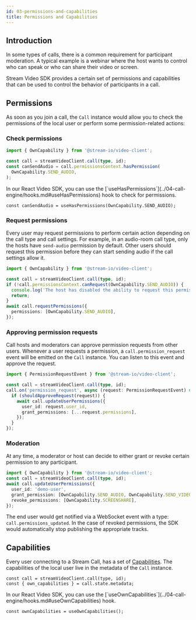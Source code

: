```yaml
---
id: 03-permissions-and-capabilities
title: Permissions and Capabilities
---
```



## Introduction

In some types of calls, there is a common requirement for participant moderation.
A typical example is a webinar where the host wants to control who can speak or who can share their video or screen.

Stream Video SDK provides a certain set of permissions and capabilities
that can be used to control the behavior of participants in a call.

## Permissions

As soon as you join a call, the `Call` instance would allow you to check the permissions of the local user
or perform some permission-related actions:

### Check permissions

```ts
import { OwnCapability } from '@stream-io/video-client';

const call = streamVideoClient.call(type, id);
const canSendAudio = call.permissionsContext.hasPermission(
  OwnCapability.SEND_AUDIO,
);
```

<SDKSpecific name="react">
In our React Video SDK, you can use the [`useHasPermissions`](../04-call-engine/hooks.md#useHasPermissions) hook to check for permissions.

```tsx
const canSendAudio = useHasPermissions(OwnCapability.SEND_AUDIO);
```

</SDKSpecific>

### Request permissions

Every user may request permissions to perform certain action depending on the call type and call settings.
For example, in an audio-room call type, only the hosts have `send-audio` permission by default.
Other users should request this permission before they can start sending audio if the call settings allow it.

```ts
import { OwnCapability } from '@stream-io/video-client';

const call = streamVideoClient.call(type, id);
if (!call.permissionsContext.canRequest(OwnCapability.SEND_AUDIO)) {
  console.log('The host has disabled the ability to request this permission');
  return;
}
await call.requestPermissions({
  permissions: [OwnCapability.SEND_AUDIO],
});
```

### Approving permission requests

Call hosts and moderators can approve permission requests from other users.
Whenever a user requests a permission, a `call.permission_request` event will be emitted on the `Call` instance.
You can listen to this event and approve the request.

```ts
import { PermissionRequestEvent } from '@stream-io/video-client';

const call = streamVideoClient.call(type, id);
call.on('permission_request', async (request: PermissionRequestEvent) => {
  if (shouldApproveRequest(request)) {
    await call.updateUserPermissions({
      user_id: request.user_id,
      grant_permissions: [...request.permissions],
    });
  }
});
```

### Moderation

At any time, a moderator or host can decide to either grant or revoke certain permission to any participant.

```ts
import { OwnCapability } from '@stream-io/video-client';
const call = streamVideoClient.call(type, id);
await call.updateUserPermissions({
  user_id: 'demo-user',
  grant_permission: [OwnCapability.SEND_AUDIO, OwnCapability.SEND_VIDEO],
  revoke_permissions: [OwnCapability.SCREENSHARE],
});
```

The end user would get notified via a WebSocket event with a type: `call.permissions_updated`.
In the case of revoked permissions, the SDK would automatically stop publishing the appropriate tracks.

## Capabilities

Every user connecting to a Stream Call, has a set of [Capabilities](../).
The capabilities of the local user live in the metadata of the `Call` instance.

```tsx
const call = streamVideoClient.call(type, id);
const { own_capabilities } = call.state.metadata;
```

<SDKSpecific name="react">
  In our React Video SDK, you can use the [`useOwnCapabilities`](../04-call-engine/hooks.md#useOwnCapabilities) hook.

```tsx
const ownCapabilities = useOwnCapabilities();
```

</SDKSpecific>
